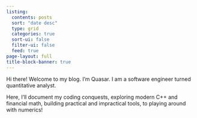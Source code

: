 ```yaml
---
listing:
  contents: posts
  sort: "date desc"
  type: grid
  categories: true
  sort-ui: false
  filter-ui: false
  feed: true
page-layout: full
title-block-banner: true
---
```

Hi there! Welcome to my blog. I'm Quasar. I am a software engineer turned quantitative analyst. 

Here, I'll document my coding conquests, exploring modern C++ and financial math, building practical and impractical tools, to playing around with numerics!


